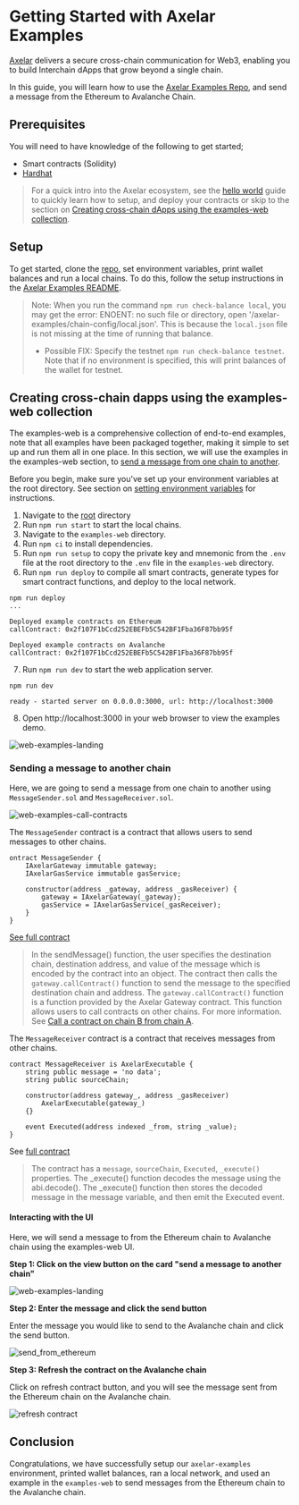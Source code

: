 # Getting Started with Axelar Examples

[Axelar](https://axelar.network/) delivers a secure cross-chain communication for Web3, enabling you to build Interchain dApps that grow beyond a single chain.

In this guide, you will learn how to use the [Axelar Examples Repo](https://github.com/axelarnetwork/axelar-examples), and send a message from the Ethereum to Avalanche Chain.

## Prerequisites

You will need to have knowledge of the following to get started;

- Smart contracts (Solidity)
- [Hardhat](https://hardhat.org/tutorial)

> For a quick intro into the Axelar ecosystem, see the [hello world](/dev/general-message-passing/local-dev) guide to quickly learn how to setup, and deploy your contracts or skip to the section on [Creating cross-chain dApps using the examples-web collection](#Creating-cross-chain-dapps-using-the-examples-web-collection).

## Setup

To get started, clone the [repo](https://github.com/axelarnetwork/axelar-examples), set environment variables, print wallet balances and run a local chains. To do this, follow the setup instructions in the [Axelar Examples README](https://github.com/axelarnetwork/axelar-examples#readme).

> Note: When you run the command `npm run check-balance local`, you may get the error: ENOENT: no such file or directory, open '/axelar-examples/chain-config/local.json'. This is because the `local.json` file is not missing at the time of running that balance. 
> - Possible FIX: Specify the testnet `npm run check-balance testnet`. Note that if no environment is specified, this will print balances of the wallet for testnet.

## Creating cross-chain dapps using the examples-web collection

The examples-web is a comprehensive collection of end-to-end examples, note that all examples have been packaged together, making it simple to set up and run them all in one place. In this section, we will use the examples in the  examples-web section, to [send a message from one chain to another](#Sending-a-message-to-another-chain).

Before you begin, make sure you've set up your environment variables at the root directory. See section on [setting environment variables]([#Set-environment-variables](https://github.com/axelarnetwork/axelar-examples#set-environment-variables)) for instructions.

1. Navigate to the [root](https://github.com/axelarnetwork/axelar-examples/tree/main) directory
2. Run `npm run start` to start the local chains.
3. Navigate to the `examples-web` directory.
4. Run `npm ci` to install dependencies.
5. Run `npm run setup` to copy the private key and mnemonic from the `.env` file at the root directory to the `.env` file in the `examples-web` directory.
6. Run `npm run deploy` to compile all smart contracts, generate types for smart contract functions, and deploy to the local network.

```shell
npm run deploy
...

Deployed example contracts on Ethereum
callContract: 0x2f107F1bCcd252EBEFb5C542BF1Fba36F87bb95f

Deployed example contracts on Avalanche
callContract: 0x2f107F1bCcd252EBEFb5C542BF1Fba36F87bb95f
```

7. Run `npm run dev` to start the web application server.

```
npm run dev

ready - started server on 0.0.0.0:3000, url: http://localhost:3000
```
8. Open http://localhost:3000 in your web browser to view the examples demo.

![web-examples-landing](/images/learn/web-examples-landing.png)

### Sending a message to another chain

Here, we are going to send a message from one chain to another using `MessageSender.sol` and `MessageReceiver.sol`.

![web-examples-call-contracts](/images/learn/web-examples-call-contract.png)

The `MessageSender` contract is a contract that allows users to send messages to other chains.

```
ontract MessageSender {
    IAxelarGateway immutable gateway;
    IAxelarGasService immutable gasService;

    constructor(address _gateway, address _gasReceiver) {
        gateway = IAxelarGateway(_gateway);
        gasService = IAxelarGasService(_gasReceiver);
    }
}

```

[See full contract](https://github.com/axelarnetwork/axelar-examples/blob/ccf12705003980e36438a6cf110ffe78b4230aeb/examples-web/contracts/call-contract-with-token/contracts/MessageSender.sol)

> In the sendMessage() function, the user specifies the destination chain, destination address, and value of the message which is encoded by the contract into an object. The contract then calls the `gateway.callContract()` function to send the message to the specified destination chain and address.
The `gateway.callContract()` function is a function provided by the Axelar Gateway contract. This function allows users to call contracts on other chains.
For more information. See [Call a contract on chain B from chain A](https://docs.axelar.dev/dev/general-message-passing/gmp-messages).

The `MessageReceiver` contract is a contract that receives messages from other chains.

```solidity
contract MessageReceiver is AxelarExecutable {
    string public message = 'no data';
    string public sourceChain;

    constructor(address gateway_, address _gasReceiver)
        AxelarExecutable(gateway_)
    {}

    event Executed(address indexed _from, string _value);
}
```

See [full contract](https://github.com/axelarnetwork/axelar-examples/blob/ccf12705003980e36438a6cf110ffe78b4230aeb/examples-web/contracts/call-contract-with-token/contracts/MessageReceiver.sol)

> The contract has a `message`, `sourceChain`, `Executed`, `_execute()` properties. The _execute() function decodes the message using the abi.decode(). 
The _execute() function then stores the decoded message in the message variable, and then emit the Executed event.

#### Interacting with the UI

Here, we will send a message to from the Ethereum chain to Avalanche chain using the examples-web UI.

**Step 1: Click on the view button on the card "send a message to another chain"**

![web-examples-landing](/images/learn/web-examples-landing-view.png)

**Step 2: Enter the message and click the send button**

Enter the message you would like to send to the Avalanche chain and click the send button.

![send_from_ethereum](/images/learn/send-message.png)

**Step 3: Refresh the contract on the Avalanche chain**

Click on refresh contract button, and you will see the message sent from the Ethereum chain on the Avalanche chain.

![refresh contract](/images/learn/send-message-refresh-contract.png)

## Conclusion

Congratulations, we have successfully setup our `axelar-examples` environment, printed wallet balances, ran a local network, and used an example in the `examples-web` to send messages from the Ethereum chain to the Avalanche chain.